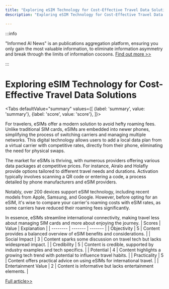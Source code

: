```yaml
---
title: "Exploring eSIM Technology for Cost-Effective Travel Data Solutions"
description: "Exploring eSIM Technology for Cost-Effective Travel Data Solutions"

---
```



:::info

"Informed AI News" is an publications aggregation platform, ensuring you only gain the most valuable information, to eliminate information asymmetry and break through the limits of information cocoons.  [Find out more >>](/)

:::

# Exploring eSIM Technology for Cost-Effective Travel Data Solutions


<Tabs
	defaultValue="summary"
	values={[
	{label: 'summary', value: 'summary'},
	{label: 'score', value: 'score'},
]}>
<TabItem value="summary">


For travelers, eSIMs offer a modern solution to avoid hefty roaming fees. Unlike traditional SIM cards, eSIMs are embedded into newer phones, simplifying the process of switching carriers and managing multiple networks. This digital technology allows users to add a local data plan from a virtual carrier with competitive rates, directly from their phone, eliminating the need for physical swaps.

The market for eSIMs is thriving, with numerous providers offering various data packages at competitive prices. For instance, Airalo and Holafly provide options tailored to different travel needs and durations. Activation typically involves scanning a QR code or entering a code, a process detailed by phone manufacturers and eSIM providers.

Notably, over 200 devices support eSIM technology, including recent models from Apple, Samsung, and Google. However, before opting for an eSIM, it's wise to compare your carrier's roaming costs with eSIM rates, as some carriers have reduced their roaming fees significantly.

In essence, eSIMs streamline international connectivity, making travel less about managing SIM cards and more about enjoying the journey.
</TabItem>
<TabItem value="score">
	| Scores     | Value   | Explanation |
	| -------- | ------- | ------- |
	| Objectivity  | 5    | Content provides a balanced overview of eSIM benefits and considerations.    |
	| Social Impact | 3     | Content sparks some discussion on travel tech but lacks widespread impact.    |
	| Credibility    | 5    | Content is credible, supported by industry examples and tech specifics.    |
	| Potential    | 4    | Content highlights a growing tech trend with potential to influence travel habits.    |
	| Practicality    | 5    | Content offers practical advice on using eSIMs for international travel.    |
	| Entertainment Value    | 2    | Content is informative but lacks entertainment elements.    |
</TabItem>
</Tabs>

[Full article>>](https://apnews.com/article/esim-iphone-android-cellphone-travel-tech-tip-eb192d2a7830ce901e4cab9389958e56)
